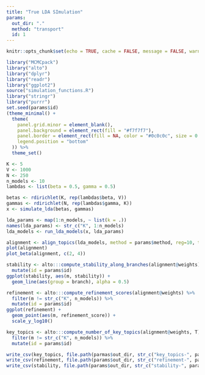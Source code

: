 ```yaml
---
title: "True LDA SImulation"
params:
  out_dir: "."
  method: "transport"
  id: 1
---
```


```r
knitr::opts_chunk$set(echo = TRUE, cache = FALSE, message = FALSE, warning = FALSE, fig.width = 5, fig.height = 2)
```

```r
library("MCMCpack")
library("alto")
library("dplyr")
library("readr")
library("ggplot2")
source("simulation_functions.R")
library("stringr")
library("purrr")
set.seed(params$id)
(theme_minimal() +
  theme(
    panel.grid.minor = element_blank(),
    panel.background = element_rect(fill = "#f7f7f7"),
    panel.border = element_rect(fill = NA, color = "#0c0c0c", size = 0.6),
    legend.position = "bottom"
  )) %>%
  theme_set()
```

```r
K <- 5
V <- 1000
N <- 250
n_models <- 10
lambdas <- list(beta = 0.5, gamma = 0.5)

betas <- rdirichlet(K, rep(lambdas$beta, V))
gammas <- rdirichlet(N, rep(lambdas$gamma, K))
x <- simulate_lda(betas, gammas)

lda_params <- map(1:n_models, ~ list(k = .))
names(lda_params) <- str_c("K", 1:n_models)
lda_models <- run_lda_models(x, lda_params)
```


```r
alignment <- align_topics(lda_models, method = params$method, reg=10, top_n=3)
plot(alignment)
plot_beta(alignment, c(2, 4))
```

```r
stability <- alto:::compute_stability_along_branches(alignment@weights) %>%
  mutate(id = params$id)
ggplot(stability, aes(m, stability)) +
  geom_line(aes(group = branch), alpha = 0.5)
```

```r
refinement <- alto:::compute_refinement_scores(alignment@weights) %>%
  filter(m != str_c("K", n_models)) %>%
  mutate(id = params$id)
ggplot(refinement) +
  geom_point(aes(m, refinement_score)) +
  scale_y_log10()
```

```r
key_topics <- alto:::compute_number_of_key_topics(alignment@weights, T) %>%
  filter(m != str_c("K", n_models)) %>%
  mutate(id = params$id)
```

```r
write_csv(key_topics, file.path(parmas$out_dir, str_c("key_topics-", params$method, "-", params$id, ".csv")))
write_csv(refinement, file.path(params$out_dir, str_c("refinement-", params$method, "-", params$id, ".csv")))
write_csv(stability, file.path(params$out_dir, str_c("stability-", params$method, "-", params$id, ".csv")))
```
